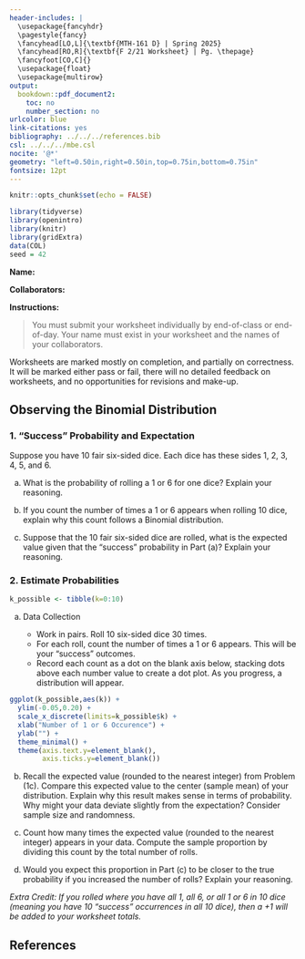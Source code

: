 ---
header-includes: |
  \usepackage{fancyhdr}
  \pagestyle{fancy}
  \fancyhead[LO,L]{\textbf{MTH-161 D} | Spring 2025}
  \fancyhead[RO,R]{\textbf{F 2/21 Worksheet} | Pg. \thepage}
  \fancyfoot[CO,C]{}
  \usepackage{float}
  \usepackage{multirow}
output:
  bookdown::pdf_document2:
    toc: no
    number_section: no
urlcolor: blue
link-citations: yes
bibliography: ../../../references.bib
csl: ../../../mbe.csl
nocite: '@*'
geometry: "left=0.50in,right=0.50in,top=0.75in,bottom=0.75in"
fontsize: 12pt
---

```{r setup, include=FALSE}
knitr::opts_chunk$set(echo = FALSE)
```

```{r echo=FALSE, eval=TRUE,message=FALSE, warning=FALSE}
library(tidyverse)
library(openintro)
library(knitr)
library(gridExtra)
data(COL)
seed = 42
```

**Name:**

**Collaborators:**

\noindent\rule{\textwidth}{1pt}
**Instructions:** 

> You must submit your worksheet individually by end-of-class or end-of-day. Your name must exist in your worksheet and the names of your collaborators.

Worksheets are marked mostly on completion, and partially on correctness. It will be marked either pass or fail, there will no detailed feedback on worksheets, and no opportunities for revisions and make-up.
\noindent\rule{\textwidth}{1pt}

## Observing the Binomial Distribution

### 1. "Success" Probability and Expectation

Suppose you have 10 fair six-sided dice. Each dice has these sides $1$, $2$, $3$, $4$, $5$, and $6$.

a. What is the probability of rolling a $1$ or $6$ for one dice? Explain your reasoning.
\vfill

b. If you count the number of times a $1$ or $6$ appears when rolling 10 dice, explain why this count follows a Binomial distribution.
\vfill

c. Suppose that the 10 fair six-sided dice are rolled, what is the expected value given that the "success" probability in Part (a)? Explain your reasoning.
\vfill

\newpage

### 2. Estimate Probabilities

```{r echo=FALSE, message=FALSE, warning=FALSE}
k_possible <- tibble(k=0:10)
```

a. Data Collection

    - Work in pairs. Roll 10 six-sided dice 30 times.
    - For each roll, count the number of times a 1 or 6 appears. This will be your "success" outcomes.
    - Record each count as a dot on the blank axis below, stacking dots above each number value to create a dot plot. As you progress, a distribution will appear.

```{r message=FALSE, warning=FALSE, fig.width=8, fig.height=2, out.width='100%', fig.align='center'}
ggplot(k_possible,aes(k)) + 
  ylim(-0.05,0.20) + 
  scale_x_discrete(limits=k_possible$k) + 
  xlab("Number of 1 or 6 Occurence") + 
  ylab("") + 
  theme_minimal() + 
  theme(axis.text.y=element_blank(), 
        axis.ticks.y=element_blank())
```

b. Recall the expected value (rounded to the nearest integer) from Problem (1c). Compare this expected value to the center (sample mean) of your distribution. Explain why this result makes sense in terms of probability. Why might your data deviate slightly from the expectation? Consider sample size and randomness.
\vfill

c. Count how many times the expected value (rounded to the nearest integer) appears in your data. Compute the sample proportion by dividing this count by the total number of rolls.
\vfill

d. Would you expect this proportion in Part (c) to be closer to the true probability if you increased the number of rolls? Explain your reasoning.
\vfill

*Extra Credit: If you rolled where you have all 1, all 6, or all 1 or 6 in 10 dice (meaning you have 10 "success" occurrences in all 10 dice), then a +1 will be added to your worksheet totals.*

## **References**

::: {#refs}
:::
